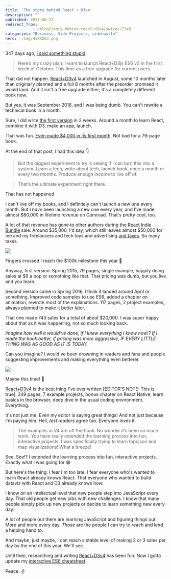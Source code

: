 ```yaml
---
title: 'The story behind React + D3v4'
description: ""
published: 2017-08-22
redirect_from: 
            - /blog/story-behind-react-d3v4/swizec/7749
categories: "Business, Side Projects, sidehustle"
hero: ./img/4vXRGQJ.png
---
```

347 days ago, [I said something stupid](https://swizec.com/blog/work-on-reactd3js-es6-v2-begins-in-earnest/swizec/7010).



> Here’s my crazy plan: I want to launch React+D3js ES6 v2 in the first week of October. This time as a free upgrade for current users.



That did not happen. [React+D3v4](https://www.swizec.com/reactd3js) launched in August, some 10 months later than originally planned and a full 8 months after the preorder promised it would land. And it isn't a free upgrade either; it's a completely different book now.



But yes, it was September 2016, and I was being dumb. You can't rewrite a technical book in a month.



Sure, I did write [the first version](https://github.com/Swizec/react-d3js-ebook/tree/es5-version) in 2 weeks. Around a month to learn React, combine it with D3, make an app, launch.



That was fun. [Even made $4,000 in its first month](https://swizec.com/blog/how-a-book-i-wrote-in-two-weeks-made-4000-in-its-first-month/swizec/6675). Not bad for a 79-page book.



At the end of that post, I had this idea 👇



> But the biggest experiment to try is seeing if I can turn this into a system. Learn a tech, write about tech, launch book, once a month or every two months. Produce enough income to live off of.



> That’s the ultimate experiment right there.



That has not happened.



I can't live off my books, and I definitely can't launch a new one every month. But I _have_ been launching a new one every year, and I’ve made almost $80,000 in lifetime revenue on Gumroad. That's pretty cool, too.



A lot of that revenue has gone to other authors during the [React Indie Bundle](https://swizec.com/blog/react-indie-bundle-report-or-how-we-made-31k-in-a-week/swizec/6762) sale. Around $35,000, I'd say, which still leaves almost $50,000 for me and my freelancers and tech toys and advertising [and taxes](https://swizec.com/blog/how-i-got-boned-by-taxes-two-years-in-a-row/swizec/7582). So many taxes.



![](./img/4vXRGQJ.png)



Fingers crossed I reach the $100k milestone this year 🤞



Anyway, first version: Spring 2015, 79 pages, single example, happily doing sales at $9 a pop or something like that. That pricing was dumb, but you live and you learn.



Second version came in Spring 2016. I think it landed around April or something. Improved code samples to use ES6, added a chapter on animation, rewrote most of the explanations. 117 pages, 2 project examples, always planned to make it better later.



That one made 743 sales for a total of about $20,000. I was super happy about that as it was happening, not so much looking back.



_Imagine how well it would've done, if I knew everything I know now!? If I made the book better, if pricing was more aggressive, IF EVERY LITTLE THING WAS AS GOOD AS IT IS TODAY._



Can you imagine? I would've been drowning in readers and fans and people suggesting improvements and making everything even betterer.



![](./img/GUVBkgg.jpg)



Maybe this time! 🤞



[React+D3v4](https://www.swizec.com/reactd3js) is the best thing I've ever written \[EDITOR’S NOTE: This is true]. 249 pages, 7 example projects, bonus chapter on React Native, learn basics in the browser, deep dive in the usual coding environment. Everything.



It's not just me. Even my editor is saying great things! And not just because I'm paying him. Hell, _test readers_ agree too. Everyone loves it.



> The examples in V4 are off the hook. No wonder it’s been so much work. You have really extended the learning process into fun, interactive projects. I was specifically trying to learn topojson and map visualizations! What a breeze!



See. See!? I extended the learning process into fun, interactive projects. Exactly what I was going for 😁



But here's the thing: I fear I'm too late. I fear everyone who's wanted to learn React already knows React. That everyone who wanted to build dataviz with React and D3 already knows how.



I know on an intellectual level that new people step into JavaScript every day. That old people get new jobs with new challenges. I know that many people simply pick up new projects or decide to learn something new every day.



A lot of people out there are learning JavaScript and figuring things out. More and more every day. _Those_ are the people I can try to reach and lend a helping hand to.



And maybe, just maybe, I can reach a stable level of making 2 or 3 sales per day by the end of this year. We'll see.



Until then, researching and writing [React+D3v4](https://www.swizec.com/reactd3js) has been fun. Now I gotta update my [interactive ES6 cheatsheet](https://es6cheatsheet.com).



Peace. ✌️